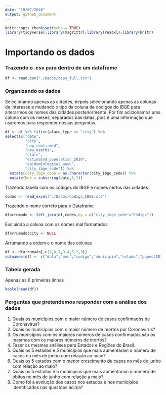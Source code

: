 ```yaml
---
date: "19/07/2020"
output: github_document
---
```


```r
knitr::opts_chunk$set(echo = TRUE)
library(tidyverse);library(magrittr);library(readxl);library(knitr)
```

# Importando os dados
### Trazendo o .csv para dentro de um dataframe

```r
df <- read.csv("./Dados/caso_full.csv")


```

### Organizando os dados

Selecionando apenas as cidades, depois selecionando apenas as colunas de interesse e mudando o tipo da coluna de codigos do IBGE para alterarmos os nomes das cidades posteriormente. Por fim adicionamos uma coluna com os meses, separados das datas, pois é uma informação que usaremos para responder nossas perguntas.
```r
df <- df %>% filter(place_type == "city") %>% 
select(c("date",
         "city",
         "new_confirmed",
         "new_deaths",
         "state",
         "estimated_population_2019",
         "epidemiological_week",
         "city_ibge_code")) %>% 
  mutate(city_ibge_code = as.character(city_ibge_code)) %>% 
  mutate(Mes = substring(date,6,7))

```


Trazendo tabela com os códigos do IBGE e nomes certos das cidades
```r
codes <- read_excel("./Dados/Codigo_IBGE.xls")
```
Trazendo o nome correto para o Dataframe
```r
dfarrumado <- left_join(df,codes,by = c("city_ibge_code"="Código"))
```
Excluindo a coluna com os nomes mal formatados
```r
dfarrumado$city <- NULL
```
Arrumando a ordem e o nome das colunas
```r
df <- dfarrumado[,c(1,8,7,9,4,5,2,3)]
colnames(df) <- c("data","mes","codigo","municipio","estado","popest2019","novoscasos","novasmortes")

```

### Tabela gerada
Apenas as 6 primeiras linhas
```r
kable(head(df))
```


### Perguntas que pretendemos responder com a análise dos dados

1. Quais os municípios com o maior número de casos confirmados de Coronavírus?
2. Quais os municípios com o maior número de mortos por Coronavírus?
3. Os municípios com os maiores números de casos confirmados são os mesmos com os maiores números de mortos?
4. Fazer as mesmas análises para Estados e Regiões do Brasil.
5. Quais os 5 estados e 5 municípios que mais aumentaram o número de casos no mês de junho com relação ao maio?
6. Quais os 5 estados com o menor crescimento de casos no mês de junho com relação ao maio?
7. Quais os 5 estados e 5 municípios que mais aumentaram o número de óbitos no mês de junho com relação a maio?
8. Como foi a evolução dos casos nos estados e nos municípios identificados nas questões acima?


